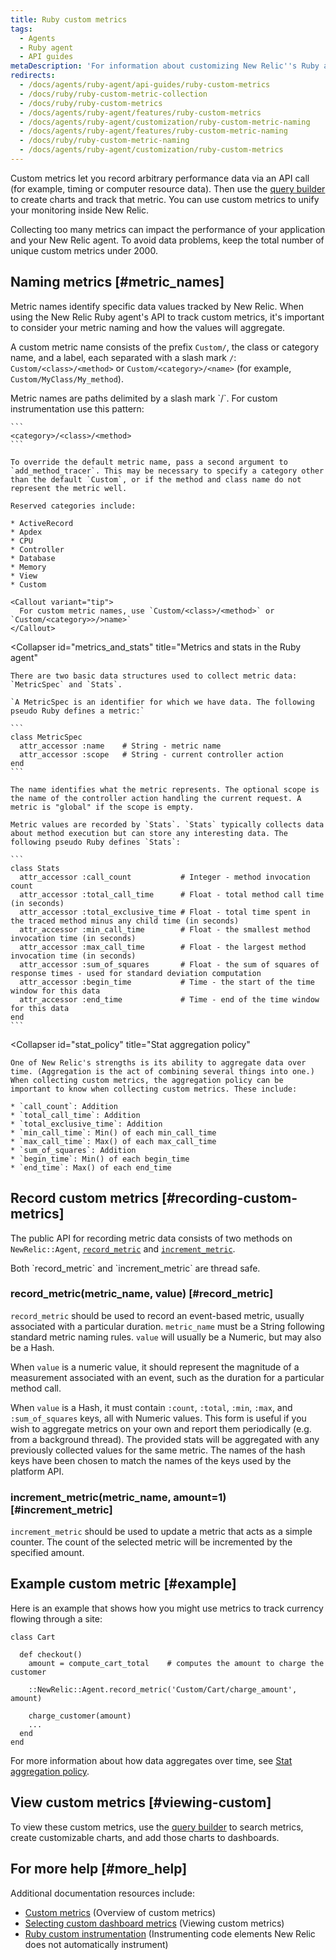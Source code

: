 ```yaml
---
title: Ruby custom metrics
tags:
  - Agents
  - Ruby agent
  - API guides
metaDescription: 'For information about customizing New Relic''s Ruby agent API to collect additional metrics, start here.'
redirects:
  - /docs/agents/ruby-agent/api-guides/ruby-custom-metrics
  - /docs/ruby/ruby-custom-metric-collection
  - /docs/ruby/ruby-custom-metrics
  - /docs/agents/ruby-agent/features/ruby-custom-metrics
  - /docs/agents/ruby-agent/customization/ruby-custom-metric-naming
  - /docs/agents/ruby-agent/features/ruby-custom-metric-naming
  - /docs/ruby/ruby-custom-metric-naming
  - /docs/agents/ruby-agent/customization/ruby-custom-metrics
---
```


Custom metrics let you record arbitrary performance data via an API call (for example, timing or computer resource data). Then use the [query builder](/docs/query-your-data/explore-query-data/query-builder/introduction-query-builder) to create charts and track that metric. You can use custom metrics to unify your monitoring inside New Relic.

<Callout variant="caution">
  Collecting too many metrics can impact the performance of your application and your New Relic agent. To avoid data problems, keep the total number of unique custom metrics under 2000.
</Callout>

## Naming metrics [#metric_names]

Metric names identify specific data values tracked by New Relic. When using the New Relic Ruby agent's API to track custom metrics, it's important to consider your metric naming and how the values will aggregate.

A custom metric name consists of the prefix `Custom/`, the class or category name, and a label, each separated with a slash mark `/`: `Custom/<class>/<method>` or `Custom/<category>/<name>` (for example, `Custom/MyClass/My_method`).

<CollapserGroup>
  <Collapser
    id="metric_names"
    title="Metric names and paths"
  >
    Metric names are paths delimited by a slash mark `/`. For custom instrumentation use this pattern:

    ```
    <category>/<class>/<method>
    ```

    To override the default metric name, pass a second argument to `add_method_tracer`. This may be necessary to specify a category other than the default `Custom`, or if the method and class name do not represent the metric well.

    Reserved categories include:

    * ActiveRecord
    * Apdex
    * CPU
    * Controller
    * Database
    * Memory
    * View
    * Custom

    <Callout variant="tip">
      For custom metric names, use `Custom/<class>/<method>` or `Custom/<category>>/>name>`
    </Callout>
  </Collapser>

  <Collapser
    id="metrics_and_stats"
    title="Metrics and stats in the Ruby agent"
  >
    There are two basic data structures used to collect metric data: `MetricSpec` and `Stats`.

    `A MetricSpec is an identifier for which we have data. The following pseudo Ruby defines a metric:`

    ```
    class MetricSpec
      attr_accessor :name    # String - metric name
      attr_accessor :scope   # String - current controller action
    end
    ```

    The name identifies what the metric represents. The optional scope is the name of the controller action handling the current request. A metric is "global" if the scope is empty.

    Metric values are recorded by `Stats`. `Stats` typically collects data about method execution but can store any interesting data. The following pseudo Ruby defines `Stats`:

    ```
    class Stats
      attr_accessor :call_count           # Integer - method invocation count
      attr_accessor :total_call_time      # Float - total method call time (in seconds)
      attr_accessor :total_exclusive_time # Float - total time spent in the traced method minus any child time (in seconds)
      attr_accessor :min_call_time        # Float - the smallest method invocation time (in seconds)
      attr_accessor :max_call_time        # Float - the largest method invocation time (in seconds)
      attr_accessor :sum_of_squares       # Float - the sum of squares of response times - used for standard deviation computation
      attr_accessor :begin_time           # Time - the start of the time window for this data
      attr_accessor :end_time             # Time - end of the time window for this data
    end
    ```
  </Collapser>

  <Collapser
    id="stat_policy"
    title="Stat aggregation policy"
  >
    One of New Relic's strengths is its ability to aggregate data over time. (Aggregation is the act of combining several things into one.) When collecting custom metrics, the aggregation policy can be important to know when collecting custom metrics. These include:

    * `call_count`: Addition
    * `total_call_time`: Addition
    * `total_exclusive_time`: Addition
    * `min_call_time`: Min() of each min_call_time
    * `max_call_time`: Max() of each max_call_time
    * `sum_of_squares`: Addition
    * `begin_time`: Min() of each begin_time
    * `end_time`: Max() of each end_time
  </Collapser>
</CollapserGroup>

## Record custom metrics [#recording-custom-metrics]

The public API for recording metric data consists of two methods on `NewRelic::Agent`, [`record_metric`](#record_metric) and [`increment_metric`](#increment_metric).

<Callout variant="tip">
  Both `record_metric` and `increment_metric` are thread safe.
</Callout>

### record_metric(metric_name, value) [#record_metric]

`record_metric` should be used to record an event-based metric, usually associated with a particular duration. `metric_name` must be a String following standard metric naming rules. `value` will usually be a Numeric, but may also be a Hash.

When `value` is a numeric value, it should represent the magnitude of a measurement associated with an event, such as the duration for a particular method call.

When `value` is a Hash, it must contain `:count`, `:total`, `:min`, `:max`, and `:sum_of_squares` keys, all with Numeric values. This form is useful if you wish to aggregate metrics on your own and report them periodically (e.g. from a background thread). The provided stats will be aggregated with any previously collected values for the same metric. The names of the hash keys have been chosen to match the names of the keys used by the platform API.

### increment_metric(metric_name, amount=1) [#increment_metric]

`increment_metric` should be used to update a metric that acts as a simple counter. The count of the selected metric will be incremented by the specified amount.

## Example custom metric [#example]

Here is an example that shows how you might use metrics to track currency flowing through a site:

```
class Cart

  def checkout()
    amount = compute_cart_total    # computes the amount to charge the customer

    ::NewRelic::Agent.record_metric('Custom/Cart/charge_amount', amount)

    charge_customer(amount)
    ...
  end
end
```

For more information about how data aggregates over time, see [Stat aggregation policy](/docs/ruby/ruby-custom-metric-naming#stat_policy).

## View custom metrics [#viewing-custom]

To view these custom metrics, use the [query builder](/docs/query-your-data/explore-query-data/query-builder/introduction-query-builder) to search metrics, create customizable charts, and add those charts to dashboards.

## For more help [#more_help]

Additional documentation resources include:

* [Custom metrics](/docs/features/custom-metrics) (Overview of custom metrics)
* [Selecting custom dashboard metrics](/docs/dashboards-menu/selecting-custom-dashboard-metrics) (Viewing custom metrics)
* [Ruby custom instrumentation](/docs/ruby/ruby-custom-instrumentation) (Instrumenting code elements New Relic does not automatically instrument)
